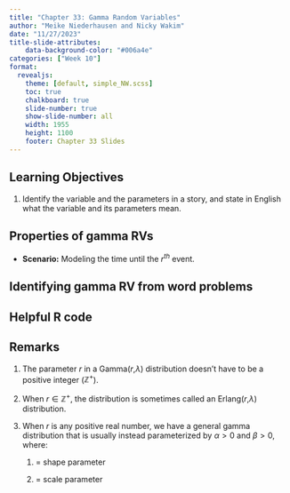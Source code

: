 ```yaml
---
title: "Chapter 33: Gamma Random Variables"
author: "Meike Niederhausen and Nicky Wakim"
date: "11/27/2023"
title-slide-attributes:
    data-background-color: "#006a4e"
categories: ["Week 10"]
format: 
  revealjs:
    theme: [default, simple_NW.scss]
    toc: true
    chalkboard: true
    slide-number: true
    show-slide-number: all
    width: 1955
    height: 1100
    footer: Chapter 33 Slides
---
```


## Learning Objectives

1. Identify the variable and the parameters in a story, and state in English
what the variable and its parameters mean.

## Properties of gamma RVs

-   **Scenario:** Modeling the time until the $r^{th}$ event.


## Identifying gamma RV from word problems

## Helpful R code

## Remarks

1.  The parameter $r$ in a Gamma($r$,$\lambda$) distribution doesn't
    have to be a positive integer ($\mathbb{Z}^{+}$).

2.  When $r\in \mathbb{Z}^{+}$, the distribution is sometimes called an
    Erlang($r$,$\lambda$) distribution.

3.  When $r$ is any positive real number, we have a general gamma
    distribution that is usually instead parameterized by $\alpha>0$ and
    $\beta>0$, where:

    1.  = shape parameter

    2.  = scale parameter
